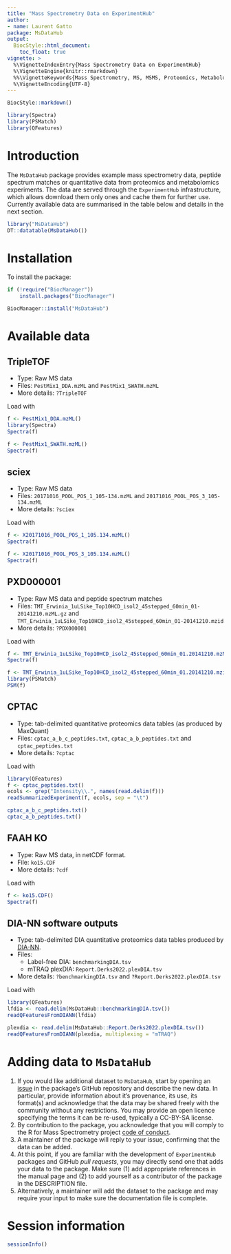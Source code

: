 ```yaml
---
title: "Mass Spectrometry Data on ExperimentHub"
author:
- name: Laurent Gatto
package: MsDataHub
output:
  BiocStyle::html_document:
    toc_float: true
vignette: >
  %\VignetteIndexEntry{Mass Spectrometry Data on ExperimentHub}
  %\VignetteEngine{knitr::rmarkdown}
  %%\VignetteKeywords{Mass Spectrometry, MS, MSMS, Proteomics, Metabolomics}
  %\VignetteEncoding{UTF-8}
---
```


```r
BiocStyle::markdown()
```

```r
library(Spectra)
library(PSMatch)
library(QFeatures)
```



# Introduction

The `MsDataHub` package provides example mass spectrometry data,
peptide spectrum matches or quantitative data from proteomics and
metabolomics experiments. The data are served through the
`ExperimentHub` infrastructure, which allows download them only ones
and cache them for further use. Currently available data are summarised
in the table below and details in the next section.

```r
library("MsDataHub")
DT::datatable(MsDataHub())
```

# Installation

To install the package:

```r
if (!require("BiocManager"))
    install.packages("BiocManager")

BiocManager::install("MsDataHub")
```


# Available data

## TripleTOF

- Type: Raw MS data
- Files: `PestMix1_DDA.mzML` and `PestMix1_SWATH.mzML`
- More details: `?TripleTOF`

Load with

```r
f <- PestMix1_DDA.mzML()
library(Spectra)
Spectra(f)
```

```r
f <- PestMix1_SWATH.mzML()
Spectra(f)
```

## sciex

- Type: Raw MS data
- Files: `20171016_POOL_POS_1_105-134.mzML` and `20171016_POOL_POS_3_105-134.mzML`
- More details: `?sciex`

Load with

```r
f <- X20171016_POOL_POS_1_105.134.mzML()
Spectra(f)
```
```r
f <- X20171016_POOL_POS_3_105.134.mzML()
Spectra(f)
```

## PXD000001

- Type: Raw MS data and peptide spectrum matches
- Files:
  `TMT_Erwinia_1uLSike_Top10HCD_isol2_45stepped_60min_01-20141210.mzML.gz`
  and
  `TMT_Erwinia_1uLSike_Top10HCD_isol2_45stepped_60min_01-20141210.mzid`
- More details: `?PDX000001`

Load with

```r
f <- TMT_Erwinia_1uLSike_Top10HCD_isol2_45stepped_60min_01.20141210.mzML.gz()
Spectra(f)
```

```r
f <- TMT_Erwinia_1uLSike_Top10HCD_isol2_45stepped_60min_01.20141210.mzid()
library(PSMatch)
PSM(f)
```

## CPTAC

- Type: tab-delimited quantitative proteomics data tables (as produced
  by MaxQuant)
- Files: `cptac_a_b_c_peptides.txt`, `cptac_a_b_peptides.txt` and
  `cptac_peptides.txt`
- More details: `?cptac`

Load with

```r
library(QFeatures)
f <- cptac_peptides.txt()
ecols <- grep("Intensity\\.", names(read.delim(f)))
readSummarizedExperiment(f, ecols, sep = "\t")
```

```r
cptac_a_b_c_peptides.txt()
cptac_a_b_peptides.txt()
```

## FAAH KO

- Type: Raw MS data, in netCDF format.
- File: `ko15.CDF`
- More details: `?cdf`

Load with

```r
f <- ko15.CDF()
Spectra(f)
```

## DIA-NN software outputs

- Type: tab-delimited DIA quantitative proteomics data tables produced
  by [DIA-NN](https://github.com/vdemichev/DiaNN).
- Files:
  - Label-free DIA: `benchmarkingDIA.tsv`
  - mTRAQ plexDIA: `Report.Derks2022.plexDIA.tsv`
- More details: `?benchmarkingDIA.tsv` and
  `?Report.Derks2022.plexDIA.tsv`

Load with

```r
library(QFeatures)
lfdia <- read.delim(MsDataHub::benchmarkingDIA.tsv())
readQFeaturesFromDIANN(lfdia)
```

```r
plexdia <- read.delim(MsDataHub::Report.Derks2022.plexDIA.tsv())
readQFeaturesFromDIANN(plexdia, multiplexing = "mTRAQ")
```



# Adding data to `MsDataHub`

1. If you would like additional dataset to `MsDataHub`, start by
   opening an
   [issue](https://github.com/rformassspectrometry/MsDataHub/issues)
   in the package's GitHub repository and describe the new data. In
   particular, provide information about it's provenance, its use, its
   format(s) and acknowledge that the data may be shared freely with
   the community without any restrictions. You may provide an open
   licence specifying the terms it can be re-used, typically a
   CC-BY-SA license.
2. By contribution to the package, you acknowledge that you will
   comply to the R for Mass Spectrometry project [code of
   conduct](https://rformassspectrometry.github.io/RforMassSpectrometry/articles/RforMassSpectrometry.html#code-of-conduct).
3. A maintainer of the package will reply to your issue, confirming
   that the data can be added.
4. At this point, if you are familiar with the development of
   `ExperimentHub` packages and GitHub *pull requests*, you may
   directly send one that adds your data to the package. Make sure (1)
   add appropriate references in the manual page and (2) to add
   yourself as a contributor of the package in the DESCRIPTION file.
5. Alternatively, a maintainer will add the dataset to the package and
   may require your input to make sure the documentation file is
   complete.

# Session information {-}

```r
sessionInfo()
```
